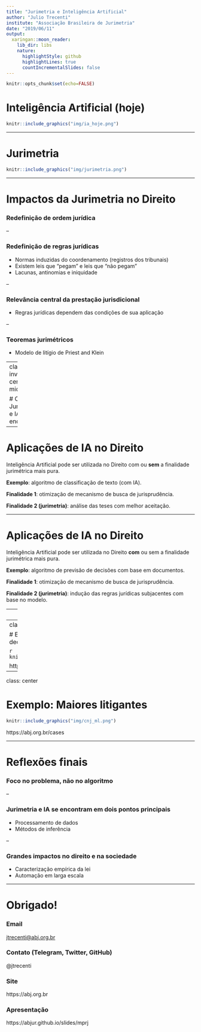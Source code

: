 ```yaml
---
title: "Jurimetria e Inteligência Artificial"
author: "Julio Trecenti"
institute: "Associação Brasileira de Jurimetria"
date: "2019/06/11"
output:
  xaringan::moon_reader:
    lib_dir: libs
    nature:
      highlightStyle: github
      highlightLines: true
      countIncrementalSlides: false
---
```


```r
knitr::opts_chunk$set(echo=FALSE)
```


# Inteligência Artificial (hoje)

```r
knitr::include_graphics("img/ia_hoje.png")
```

---

# Jurimetria

```r
knitr::include_graphics("img/jurimetria.png")
```

---

# Impactos da Jurimetria no Direito

### Redefinição de ordem jurídica 

--

### Redefinição de regras jurídicas 

- Normas induzidas do coordenamento (registros dos tribunais) 
- Existem leis que "pegam" e leis que "não pegam"
- Lacunas, antinomias e iniquidade 

--

### Relevância central da prestação jurisdicional 

- Regras jurídicas dependem das condições de sua aplicação 

--

### Teoremas jurimétricos 

- Modelo de litígio de Priest and Klein

---
class: inverse, center, middle

# Onde Jurimetria e IA se encontram?

---

# Aplicações de IA no Direito

Inteligência Artificial pode ser utilizada no Direito com ou **sem** a finalidade jurimétrica mais pura.

**Exemplo**: algoritmo de classificação de texto (com IA).

**Finalidade 1**: otimização de mecanismo de busca de jurisprudência.

**Finalidade 2 (jurimetria)**: análise das teses com melhor aceitação.

---

# Aplicações de IA no Direito

Inteligência Artificial pode ser utilizada no Direito **com** ou sem a finalidade jurimétrica mais pura. 

**Exemplo**: algoritmo de previsão de decisões com base em documentos.

**Finalidade 1**: otimização de mecanismo de busca de jurisprudência.

**Finalidade 2 (jurimetria)**: indução das regras jurídicas subjacentes com base no modelo.

---
class: center

# Exemplo: Pessoas desaparecidas

```r
knitr::include_graphics("img/desap.png")
```

http://bit.ly/abj-desap

---
class: center

# Exemplo: Condicionantes para decisões

```r
knitr::include_graphics("img/fgv.png")
```

https://abjur.github.com/slides/fgv

---
class: center

# Exemplo: Maiores litigantes

```r
knitr::include_graphics("img/cnj_ml.png")
```

https://abj.org.br/cases

---

# Reflexões finais

### Foco no problema, não no algoritmo

--

### Jurimetria e IA se encontram em dois pontos principais

- Processamento de dados 
- Métodos de inferência 

--

### Grandes impactos no direito e na sociedade

- Caracterização empírica da lei 
- Automação em larga escala

---

# Obrigado!

### Email

[jtrecenti@abj.org.br](mailto:jtrecenti@abj.org.br)

### Contato (Telegram, Twitter, GitHub)

@jtrecenti

### Site

https://abj.org.br

### Apresentação 

https://abjur.github.io/slides/mprj




